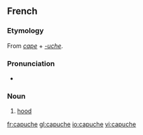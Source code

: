 ==French==

===Etymology===
From ''[[cape]]'' + ''[[-uche]]''.

===Pronunciation===
* {{IPA|/kapyʃ/|lang=fr}}

===Noun===
{{fr-noun|f}}

# [[hood]]

[[fr:capuche]]
[[gl:capuche]]
[[io:capuche]]
[[vi:capuche]]